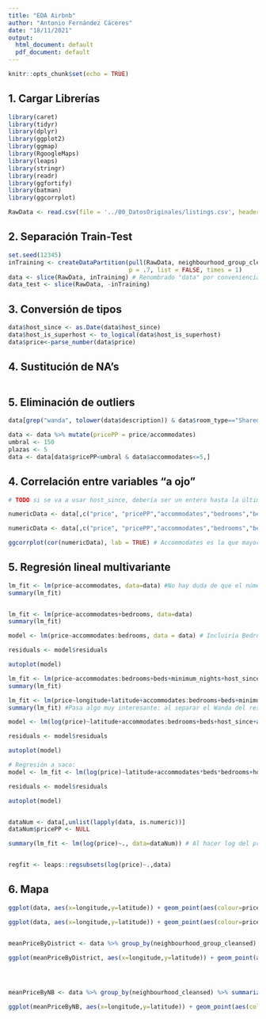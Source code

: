 ```yaml
---
title: "EDA Airbnb"
author: "Antonio Fernández Cáceres"
date: "18/11/2021"
output:
  html_document: default
  pdf_document: default
---
```


```r
knitr::opts_chunk$set(echo = TRUE)
```

## 1. Cargar Librerías

```r
library(caret)
library(tidyr)
library(dplyr)
library(ggplot2)
library(ggmap)
library(RgoogleMaps)
library(leaps)
library(stringr)
library(readr)
library(ggfortify)
library(batman)
library(ggcorrplot)
```

```r
RawData <- read.csv(file = '../00_DatosOriginales/listings.csv', header = TRUE)
```

## 2. Separación Train-Test

```r

set.seed(12345)
inTraining <- createDataPartition(pull(RawData, neighbourhood_group_cleansed),
                                  p = .7, list = FALSE, times = 1)
data <- slice(RawData, inTraining) # Renombrado "data" por conveniencia
data_test <- slice(RawData, -inTraining)

```

## 3. Conversión de tipos

```r
data$host_since <- as.Date(data$host_since)
data$host_is_superhost <- to_logical(data$host_is_superhost)
data$price<-parse_number(data$price)
```

## 4. Sustitución de NA's
```r



```

## 5. Eliminación de outliers


```r

data[grep("wanda", tolower(data$description)) & data$room_type=="Shared room" & data$neighbourhood_group_cleansed=="San Blas - Canillejas",c("neighbourhood_group_cleansed","neighbourhood_cleansed")] <- "Wanda Metropolitano"


```

```r

data <- data %>% mutate(pricePP = price/accommodates)
umbral <- 150
plazas <- 5
data <- data[data$pricePP<umbral & data$accommodates<=5,]

```

## 4. Correlación entre variables "a ojo"

```r

# TODO si se va a usar host_since, debería ser un entero hasta la última fecha

numericData <- data[,c("price", "pricePP","accommodates","bedrooms","beds","minimum_nights","availability_365","review_scores_rating","review_scores_location","review_scores_value","review_scores_accuracy","review_scores_cleanliness","review_scores_checkin","review_scores_communication")]

numericData <- data[,c("price", "pricePP","accommodates","bedrooms","beds","minimum_nights","availability_365","review_scores_location","review_scores_communication")]

ggcorrplot(cor(numericData), lab = TRUE) # Accommodates es la que mayor correlación muestra

```


## 5. Regresión lineal multivariante

``` r
lm_fit <- lm(price~accommodates, data=data) #No hay duda de que el número de plazas influye
summary(lm_fit)


lm_fit <- lm(price~accommodates+bedrooms, data=data)
summary(lm_fit)

model <- lm(price~accommodates:bedrooms, data = data) # Incluiría Bedrooms. TODO: profundizar en el porqué.

residuals <- model$residuals

autoplot(model)

lm_fit <- lm(price~accommodates:bedrooms+beds+minimum_nights+host_since+host_is_superhost+availability_365+room_type+neighbourhood_group_cleansed+review_scores_rating+review_scores_location+review_scores_value+review_scores_accuracy+review_scores_cleanliness+review_scores_checkin+review_scores_communication, data=data)
summary(lm_fit)

lm_fit <- lm(price~longitude+latitude+accommodates:bedrooms+beds+minimum_nights+host_since+host_is_superhost+availability_365+room_type+neighbourhood_group_cleansed+review_scores_rating+review_scores_location+review_scores_value+review_scores_accuracy+review_scores_cleanliness+review_scores_communication, data=data)
summary(lm_fit) #Pasa algo muy interesante: al separar el Wanda del resto, la localización tiene más peso, y de repente el rating airbnb de location pierde todo su peso. El barrio no vale un duro, y sin embargo el distrito sí.

model <- lm(log(price)~latitude+accommodates:bedrooms+beds+host_since+availability_365+room_type+neighbourhood_group_cleansed+review_scores_rating+review_scores_value+review_scores_cleanliness+review_scores_communication, data=data) # Al hacer log del precio, el R² queda casi 0.6

residuals <- model$residuals

autoplot(model)

# Regresión a saco:
model <- lm_fit <- lm(log(price)~latitude+accommodates*beds*bedrooms+host_since+availability_30+room_type+neighbourhood_cleansed+review_scores_rating+review_scores_location+review_scores_value+review_scores_cleanliness+number_of_reviews+number_of_reviews+number_of_reviews_l30d+maximum_nights_avg_ntm+maximum_nights+minimum_minimum_nights+maximum_maximum_nights+maximum_nights_avg_ntm+availability_30+instant_bookable+property_type+host_acceptance_rate+bathrooms_text+host_response_rate+host_location+host_response_time+host_identity_verified, data=data)

residuals <- model$residuals

autoplot(model)


dataNum <- data[,unlist(lapply(data, is.numeric))]
dataNum$pricePP <- NULL

summary(lm_fit <- lm(log(price)~., data=dataNum)) # Al hacer log del precio, el R² queda casi 0.6


regfit <- leaps::regsubsets(log(price)~.,data)

```


## 6. Mapa

```r

ggplot(data, aes(x=longitude,y=latitude)) + geom_point(aes(colour=price)) + scale_color_gradient(low = "blue", high = "red")

ggplot(data, aes(x=longitude,y=latitude)) + geom_point(aes(colour=pricePP)) + scale_color_gradient(low = "blue", high = "red")


meanPriceByDistrict <- data %>% group_by(neighbourhood_group_cleansed) %>% summarize(mean_price = mean(price), longitude = longitude, latitude = latitude)

ggplot(meanPriceByDistrict, aes(x=longitude,y=latitude)) + geom_point(aes(colour=mean_price)) + scale_color_gradient(low = "blue", high = "red")




meanPriceByNB <- data %>% group_by(neighbourhood_cleansed) %>% summarize(mean_price = mean(price), longitude = longitude, latitude = latitude)

ggplot(meanPriceByNB, aes(x=longitude,y=latitude)) + geom_point(aes(colour=mean_price)) + scale_color_gradient(low = "blue", high = "red")
```

